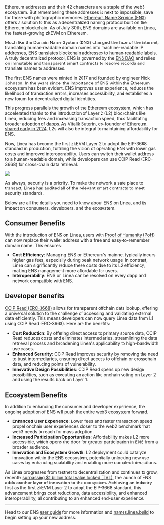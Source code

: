Ethereum addresses and their 42 characters are a staple of the web3 ecosystem. But remembering these addresses is next to impossible, save for those with photographic memories. [Ethereum Name Service (ENS)](https://support.ens.domains/en/articles/7900404-what-is-ens#h_0957054bdf) offers a solution to this as a decentralized naming protocol built on the Ethereum blockchain. As of July 30th, ENS domains are available on Linea, the fastest-growing zkEVM on Ethereum.

Much like the Domain Name System (DNS) changed the face of the internet, translating human-readable domain names into machine-readable IP addresses, ENS translates blockchain addresses to human-readable labels. A truly decentralized protocol, ENS is governed by the [ENS DAO](https://docs.ens.domains/dao) and relies on immutable and transparent smart contracts to resolve records and translate names to addresses.

The first ENS names were minted in 2017 and founded by engineer Nick Johnson. In the years since, the importance of ENS within the Ethereum ecosystem has been evident. ENS improves user experience, reduces the likelihood of transaction errors, increases accessibility, and establishes a new forum for decentralized digital identities.

This progress parallels the growth of the Ethereum ecosystem, which has accelerated thanks to the introduction of Layer 2 (L2) blockchains like Linea, reducing fees and increasing transaction speed, thus facilitating broader adoption of dapps. As Vitalik Buterin, co-founder of Ethereum, [shared early in 2024](https://x.com/vitalikbuterin/status/1742540651797823948), L2s will also be integral to maintaining affordability for ENS.

Now, Linea has become the first zkEVM Layer 2 to adopt the EIP-3668 standard in production, fulfilling the vision of operating ENS with lower gas costs and improved interoperability. Users can switch their wallet address to a human-readable domain, while developers can use CCIP Read (ERC-3668) for cross-chain data retrieval.

![](./01.png)

As always, security is a priority. To make the network a safe place to transact, Linea has audited all of the relevant smart contracts to meet security standards.

Below are all the details you need to know about ENS on Linea, and its impact on consumers, developers, and the ecosystem.

## Consumer Benefits

With the introduction of ENS on Linea, users with [Proof of Humanity (PoH)](https://poh.linea.build/) can now replace their wallet address with a free and easy-to-remember domain name. This ensures:

- **Cost Efficiency**: Managing ENS on Ethereum's mainnet typically incurs higher gas fees, especially during peak network usage. In contrast, Linea can significantly reduce these costs due to its L2 efficiency, making ENS management more affordable for users.
- **Interoperability**: ENS on Linea can be resolved on every dapp and network compatible with ENS.

## Developer Benefits

[CCIP Read (ERC-3668)](https://eips.ethereum.org/EIPS/eip-3668#abstract) allows for transparent offchain data lookup, offering a universal solution to the challenge of accessing and validating external data efficiently. This means developers can now query Linea data from L1 using CCIP Read (ERC-3668). Here are the benefits:

- **Cost Reduction**: By offering direct access to primary source data, CCIP Read reduces costs and eliminates intermediaries, streamlining the data retrieval process and broadening Linea's applicability to high-bandwidth use cases.
- **Enhanced Security**: CCIP Read improves security by removing the need to trust intermediaries, ensuring direct access to offchain or crosschain data, and reducing points of vulnerability.
- **Innovative Design Possibilities**: CCIP Read opens up new design possibilities, such as executing an action like onchain voting on Layer 2 and using the results back on Layer 1.

## Ecosystem Benefits

In addition to enhancing the consumer and developer experience, the ongoing adoption of ENS will push the entire web3 ecosystem forward.

- **Enhanced User Experience**: Lower fees and faster transaction speed propel onchain user experiences closer to the web2 benchmark that web3 needs to reach for mass adoption.
- **Increased Participation Opportunities**: Affordability makes L2 more accessible, which opens the door for greater participation in ENS from a broader audience.
- **Innovation and Ecosystem Growth**: L2 deployment could catalyze innovation within the ENS ecosystem, potentially unlocking new use cases by enhancing scalability and enabling more complex interactions.

As Linea progresses from testnet to decentralization and continues to grow, recently [surpassing $1 billion total value locked (TVL)](https://linea.mirror.xyz/atPtcNQWJg02G-Za-nOB5A5OQKcZn_t1Blq05PO-17I), the launch of ENS adds another layer of innovation to the ecosystem. Achieving an industry-first as the first zkEVM Layer 2 to adopt the EIP-3668 standard, this advancement brings cost reductions, data accessibility, and enhanced interoperability, all contributing to an enhanced end-user experience.

---

Head to our ENS [user guide](https://support.linea.build/hc/en-us/articles/27439122478107) for more information and [names.linea.build](http://names.linea.build/) to begin setting up your new address.
